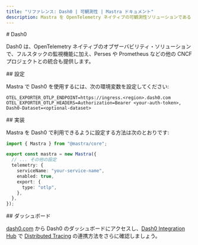 ```yaml
---
title: "リファレンス: Dash0 | 可観測性 | Mastra ドキュメント"
description: Mastra を OpenTelemetry ネイティブの可観測性ソリューションである Dash0 と統合するためのドキュメント。
---
```


<div id="dash0">
  # Dash0
</div>

Dash0 は、OpenTelemetry ネイティブのオブザーバビリティ・ソリューションで、フルスタックの監視機能に加え、Perses や Prometheus などの他の CNCF プロジェクトとの統合も提供します。

<div id="configuration">
  ## 設定
</div>

Mastra で Dash0 を使用するには、次の環境変数を設定してください:

```env
OTEL_EXPORTER_OTLP_ENDPOINT=https://ingress.<region>.dash0.com
OTEL_EXPORTER_OTLP_HEADERS=Authorization=Bearer <your-auth-token>, Dash0-Dataset=<optional-dataset>
```


<div id="implementation">
  ## 実装
</div>

Mastra を Dash0 で利用できるように設定する方法は次のとおりです:

```typescript
import { Mastra } from "@mastra/core";

export const mastra = new Mastra({
  // ... その他の設定
  telemetry: {
    serviceName: "your-service-name",
    enabled: true,
    export: {
      type: "otlp",
    },
  },
});
```


<div id="dashboard">
  ## ダッシュボード
</div>

[dash0.com](https://www.dash0.com/) から Dash0 のダッシュボードにアクセスし、[Dash0 Integration Hub](https://www.dash0.com/hub/integrations) で [Distributed Tracing](https://www.dash0.com/distributed-tracing) の連携方法をさらに確認しましょう。
